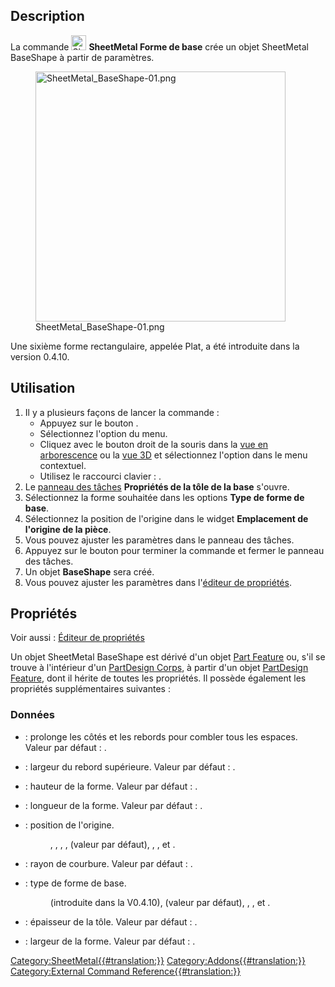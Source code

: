 {{UnfinishedDocu}}
<languages/>

{{Docnav/fr
|[[SheetMetal_Forming/fr|Emboutir]]
|
|[[SheetMetal_Workbench/fr|Atelier SheetMetal]]
|IconL=SheetMetal_Forming.svg
|IconR=
|IconC=Sheetmetal_workbench_icon.svg
}}

{{GuiCommand/fr
|Name=SheetMetal BaseShape
|Name/fr=SheetMetal Forme de base
|MenuLocation=SheetMetal → Créer une forme de base
|Workbenches=[[SheetMetal_Workbench/fr|SheetMetal]]
|Version=0.3.10
|Shortcut={{KEY|H}}
}}

==Description==

La commande [[Image:SheetMetal_BaseShape.svg|24px]] '''SheetMetal Forme de base''' crée un objet SheetMetal BaseShape à partir de paramètres.

[[Image:SheetMetal_BaseShape-01.png|400px]]

{{Caption|Les cinq formes de base disponibles : forme en L, forme en U, forme en baignoire, forme en chapeau et boîte}}

Une sixième forme rectangulaire, appelée Plat, a été introduite dans la version 0.4.10.

<span id="Usage"></span>
==Utilisation==

# Il y a plusieurs façons de lancer la commande :
#* Appuyez sur le bouton {{Button|[[Image:SheetMetal_BaseShape.svg|16px]] [[SheetMetal_BaseShape/fr|Créer une forme de base]]}}.
#* Sélectionnez l'option {{MenuCommand|SheetMetal → [[Image:SheetMetal_BaseShape.svg|16px]] Créer une forme de base}} du menu.
#* Cliquez avec le bouton droit de la souris dans la [[Tree_view/fr|vue en arborescence]] ou la [[3D_view/fr|vue 3D]] et sélectionnez l'option {{MenuCommand|SheetMetal → [[Image:SheetMetal_BaseShape.svg|16px]] Créer une forme de base}} dans le menu contextuel.
#* Utilisez le raccourci clavier : {{KEY|H}}.
# Le [[Task_panel/fr|panneau des tâches]] '''Propriétés de la tôle de la base''' s'ouvre.
# Sélectionnez la forme souhaitée dans les options '''Type de forme de base'''.
# Sélectionnez la position de l'origine dans le widget '''Emplacement de l'origine de la pièce'''.
# Vous pouvez ajuster les paramètres dans le panneau des tâches.
# Appuyez sur le bouton {{Button|OK}} pour terminer la commande et fermer le panneau des tâches.
# Un objet '''BaseShape''' sera créé.
# Vous pouvez ajuster les paramètres dans l'[[Property_editor/fr|éditeur de propriétés]].

<span id="Properties"></span>
==Propriétés==

Voir aussi : [[Property_editor/fr|Éditeur de propriétés]]

Un objet SheetMetal BaseShape est dérivé d'un objet [[Part_Feature/fr|Part Feature]] ou, s'il se trouve à l'intérieur d'un [[PartDesign_Body/fr|PartDesign Corps]], à partir d'un objet [[PartDesign_Feature/fr|PartDesign Feature]], dont il hérite de toutes les propriétés. Il possède également les propriétés supplémentaires suivantes :

<span id="Data"></span>
===Données===

{{Properties_Title|Parameters}}

* {{PropertyData|fill Gaps|Bool}} : prolonge les côtés et les rebords pour combler tous les espaces. Valeur par défaut : {{TRUE}}.
* {{PropertyData|flangeWidth|Length}} : largeur du rebord supérieure. Valeur par défaut : {{Value|5,00 mm}}.
* {{PropertyData|height|Length}} : hauteur de la forme. Valeur par défaut : {{Value|10,00 mm}}.
* {{PropertyData|length|Length}} : longueur de la forme. Valeur par défaut : {{Value|30,00 mm}}.
* {{PropertyData|origin Loc|Enumeration}} : position de l'origine.
*:  {{Value|-X,-Y}}, {{Value|-X,0}}, {{Value|-X,+Y}}, {{Value|0,-Y}}, {{Value|0,0}} (valeur par défaut), {{Value|0,+Y}}, {{Value|+X,-Y}}, {{Value|+X,0}} et {{Value|+X,+Y}}.
* {{PropertyData|radius|Length}} : rayon de courbure. Valeur par défaut : {{Value|1,00 mm}}.
* {{PropertyData|shape Type|Enumeration}} : type de forme de base.
*: {{Value|Flat}} (introduite dans la V0.4.10), {{Value|L-Shape}} (valeur par défaut), {{Value|U-Shape}}, {{Value|Tub}}, {{Value|Hat}} et {{Value|Box}}.
* {{PropertyData|thickness|Length}} : épaisseur de la tôle. Valeur par défaut : {{Value|1,00 mm}}.
* {{PropertyData|width|Length}} : largeur de la forme. Valeur par défaut : {{Value|20,00 mm}}.


{{Docnav/fr
|[[SheetMetal_Forming/fr|Emboutir]]
|
|[[SheetMetal_Workbench/fr|Atelier SheetMetal]]
|IconL=SheetMetal_Forming.svg
|IconR=
|IconC=Sheetmetal_workbench_icon.svg
}}

[[Category:SheetMetal{{#translation:}}]]
[[Category:Addons{{#translation:}}]]
[[Category:External Command Reference{{#translation:}}]]